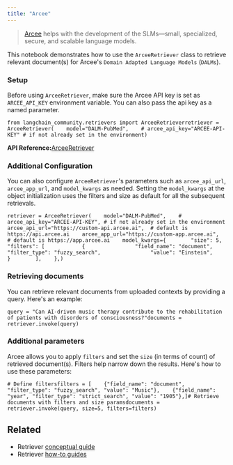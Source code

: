 ```yaml
---
title: "Arcee"
---
```


> [Arcee](https://www.arcee.ai/about/about-us) helps with the development of the SLMs—small, specialized, secure, and scalable language models.

This notebook demonstrates how to use the `ArceeRetriever` class to retrieve relevant document(s) for Arcee's `Domain Adapted Language Models` (`DALMs`).

### Setup

Before using `ArceeRetriever`, make sure the Arcee API key is set as `ARCEE_API_KEY` environment variable. You can also pass the api key as a named parameter.

```
from langchain_community.retrievers import ArceeRetrieverretriever = ArceeRetriever(    model="DALM-PubMed",    # arcee_api_key="ARCEE-API-KEY" # if not already set in the environment)
```

**API Reference:**[ArceeRetriever](https://python.langchain.com/api_reference/community/retrievers/langchain_community.retrievers.arcee.ArceeRetriever.html)

### Additional Configuration

You can also configure `ArceeRetriever`'s parameters such as `arcee_api_url`, `arcee_app_url`, and `model_kwargs` as needed. Setting the `model_kwargs` at the object initialization uses the filters and size as default for all the subsequent retrievals.

```
retriever = ArceeRetriever(    model="DALM-PubMed",    # arcee_api_key="ARCEE-API-KEY", # if not already set in the environment    arcee_api_url="https://custom-api.arcee.ai",  # default is https://api.arcee.ai    arcee_app_url="https://custom-app.arcee.ai",  # default is https://app.arcee.ai    model_kwargs={        "size": 5,        "filters": [            {                "field_name": "document",                "filter_type": "fuzzy_search",                "value": "Einstein",            }        ],    },)
```

### Retrieving documents

You can retrieve relevant documents from uploaded contexts by providing a query. Here's an example:

```
query = "Can AI-driven music therapy contribute to the rehabilitation of patients with disorders of consciousness?"documents = retriever.invoke(query)
```

### Additional parameters

Arcee allows you to apply `filters` and set the `size` (in terms of count) of retrieved document(s). Filters help narrow down the results. Here's how to use these parameters:

```
# Define filtersfilters = [    {"field_name": "document", "filter_type": "fuzzy_search", "value": "Music"},    {"field_name": "year", "filter_type": "strict_search", "value": "1905"},]# Retrieve documents with filters and size paramsdocuments = retriever.invoke(query, size=5, filters=filters)
```

## Related

* Retriever [conceptual guide](/oss/concepts/retrievers)
* Retriever [how-to guides](/oss/how_to/#retrievers)
